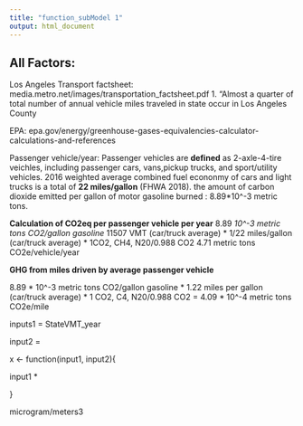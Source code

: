 ```yaml
---
title: "function_subModel 1"
output: html_document
---
```



## All Factors:
Los Angeles Transport factsheet: 
media.metro.net/images/transportation_factsheet.pdf
1. "Almost a quarter of total number of annual vehicle miles traveled in state occur in Los Angeles County 

EPA: 
epa.gov/energy/greenhouse-gases-equivalencies-calculator-calculations-and-references

Passenger vehicle/year: 
  Passenger vehicles are **defined** as 2-axle-4-tire veichles, including passenger cars, vans,pickup    trucks, and sport/utility vehicles. 
  2016 weighted average combined fuel econonmy of cars and light trucks is a total of **22 miles/gallon** (FHWA 2018). 
  the amount of carbon dioxide emitted per gallon of motor gasoline burned : 8.89*10^-3 metric tons.
  
**Calculation of CO2eq per passenger vehicle per year**
8.89 *10^-3 metric tons CO2/gallon gasoline * 11507 VMT (car/truck average) * 1/22 miles/gallon (car/truck average) * 1CO2, CH4, N20/0.988 CO2  4.71 metric tons CO2e/vehicle/year

**GHG from miles driven by average passenger vehicle**

  8.89 * 10^-3 metric tons CO2/gallon gasoline * 1.22 miles per gallon (car/truck average) * 1 CO2, C4, N20/0.988 CO2 = 4.09 * 10^-4 metric tons CO2e/mile 



inputs1 = StateVMT_year


input2 = 


x <- function(input1, input2){

input1 * 


} 

microgram/meters3
